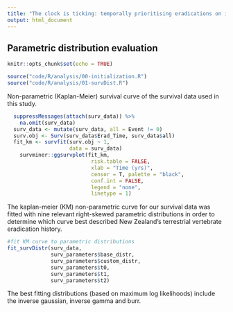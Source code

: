 ```yaml
---
title: "The clock is ticking: temporally prioritising eradications on islands"
output: html_document
---
```

## Parametric distribution evaluation

```r
knitr::opts_chunk$set(echo = TRUE)
```

```r
source("code/R/analysis/00-initialization.R")
source("code/R/analysis/01-survDist.R")
```

Non-parametric (Kaplan-Meier) survival curve of the survival data used in this study.
```r
  suppressMessages(attach(surv_data)) %>%
    na.omit(surv_data)
  surv_data <- mutate(surv_data, all = Event != 0)
  surv.obj <- Surv(surv_data$Erad_Time, surv_data$all)
  fit_km <- survfit(surv.obj ~ 1,
                    data = surv_data)
    survminer::ggsurvplot(fit_km, 
                           risk.table = FALSE, 
                           xlab = "Time (yrs)", 
                           censor = T, palette = "black", 
                           conf.int = FALSE, 
                           legend = "none", 
                           linetype = 1)
```

The kaplan-meier (KM) non-parametric curve for our survival data was fitted with nine relevant right-skewed parametric distributions in order to determine which curve best described New Zealand's terrestrial vertebrate eradication history.

```r
#fit KM curve to parametric distributions
fit_survDistr(surv_data, 
              surv_parameters$base_distr,
              surv_parameters$custom_distr,
              surv_parameters$t0,
              surv_parameters$t1,
              surv_parameters$t2)
```

The best fitting distributions (based on maximum log likelihoods) include the inverse gaussian, inverse gamma and burr.
